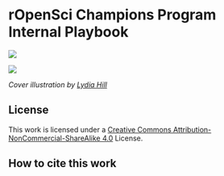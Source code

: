 # rOpenSci Champions Program Internal Playbook {.unnumbered}

![](images/media/image1.png)

![](images/media/image2.png)

_Cover illustration by [Lydia Hill](https://www.lydiakahill.com/)_

## License

This work is licensed under a [Creative Commons Attribution-NonCommercial-ShareAlike 4.0](https://creativecommons.org/licenses/by-nc-sa/4.0/deed.en) License.

## How to cite this work



